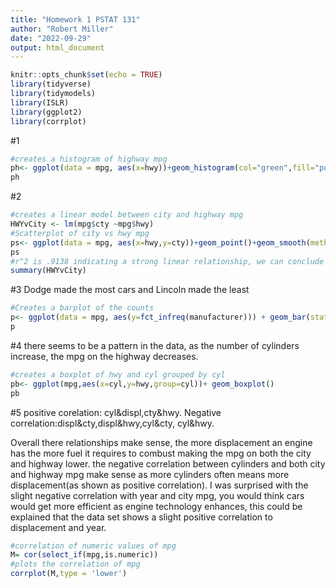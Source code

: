 ```yaml
---
title: "Homework 1 PSTAT 131"
author: "Robert Miller"
date: "2022-09-29"
output: html_document
---
```


```r
knitr::opts_chunk$set(echo = TRUE)
library(tidyverse)
library(tidymodels)
library(ISLR)
library(ggplot2)
library(corrplot)
```



#1
```r
#creates a histogram of highway mpg
ph<- ggplot(data = mpg, aes(x=hwy))+geom_histogram(col="green",fill="purple")
ph
```

#2
```r

#creates a linear model between city and highway mpg
HWYvCity <- lm(mpg$cty ~mpg$hwy)
#Scatterplot of city vs hwy mpg
ps<- ggplot(data = mpg, aes(x=hwy,y=cty))+geom_point()+geom_smooth(method=lm)
ps
#r^2 is .9138 indicating a strong linear relationship, we can conclude that there is a general correlation between city and highway mpg
summary(HWYvCity)

```

#3
Dodge made the most cars and Lincoln made the least
```r

#Creates a barplot of the counts 
p<- ggplot(data = mpg, aes(y=fct_infreq(manufacturer))) + geom_bar(stat="count", width = .7, col= "Red",fill ="blue" )+ labs(y= "manufacturer")
p

```

#4
there seems to be a pattern in the data, as the number of cylinders increase, the mpg on the highway decreases.
```r

#creates a boxplot of hwy and cyl grouped by cyl
pb<- ggplot(mpg,aes(x=cyl,y=hwy,group=cyl))+ geom_boxplot()
pb

```

#5
positive corelation: cyl&displ,cty&hwy. 
Negative correlation:displ&cty,displ&hwy,cyl&cty,
cyl&hwy. 

Overall there relationships make sense, the more displacement an engine has the more fuel it requires to combust making the mpg on both the city and highway lower. the negative correlation between cylinders and both city and highway mpg make sense as more cylinders often means more displacement(as shown as positive correlation). I was surprised with the slight negative correlation with year and city mpg, you would think cars would get more efficient as engine technology enhances, this could be explained that the data set shows a slight positive correlation to displacement and year.
```r


#correlation of numeric values of mpg
M= cor(select_if(mpg,is.numeric))
#plots the correlation of mpg
corrplot(M,type = 'lower')
 
```

